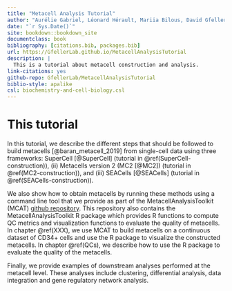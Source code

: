 ```yaml
--- 
title: "Metacell Analysis Tutorial"
author: "Aurélie Gabriel, Léonard Hérault, Mariia Bilous, David Gfeller"
date: "`r Sys.Date()`"
site: bookdown::bookdown_site
documentclass: book
bibliography: [citations.bib, packages.bib]
url: https://GfellerLab.github.io/MetacellAnalysisTutorial
description: |
  This is a tutorial about metacell construction and analysis.
link-citations: yes
github-repo: GfellerLab/MetacellAnalysisTutorial
biblio-style: apalike
csl: biochemistry-and-cell-biology.csl
---
```


# This tutorial{.unnumbered}

In this tutorial, we describe the different steps that should be followed to build metacells [@baran_metacell_2019] from single-cell data using three frameworks:
SuperCell [@SuperCell] (tutorial in \@ref(SuperCell-construction)), (ii) Metacells version 2 (MC2 [@MC2]) (tutorial in \@ref(MC2-construction)), and (iii) SEACells [@SEACells] (tutorial in \@ref(SEACells-construction)).

We also show how to obtain metacells by running these methods using a command line tool that we provide as part of the MetacellAnalysisToolkit (MCAT) [github repository](https://github.com/GfellerLab/MetacellAnalysisToolkit).
This repository also contains the MetacellAnalysisToolkit R package which provides R functions to compute QC
metrics and visualization functions to evaluate the quality of metacells.
In chapter \@ref(XXX), we use MCAT to build metacells on a continuous dataset of CD34+ cells and use the R package to visualize the constructed metacells.
In chapter \@ref(QCs), we describe how to use the R package to evaluate the quality of the metacells.

Finally, we provide examples of downstream analyses performed at the metacell level. These analyses include clustering, differential analysis, data integration and gene regulatory network analysis.



